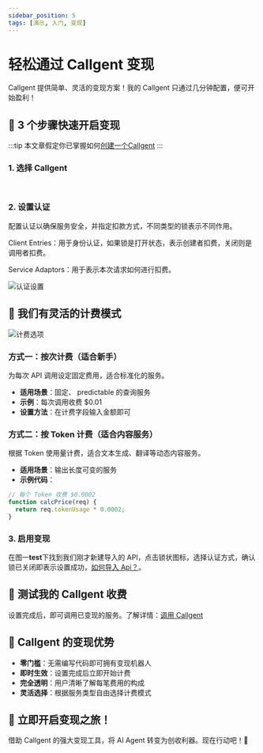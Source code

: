 ```yaml
---
sidebar_position: 5
tags: [演示, 入门, 变现]
---
```


# 轻松通过 Callgent 变现

Callgent 提供简单、灵活的变现方案！我的 Callgent 只通过几分钟配置，便可开始盈利！

## 🚀 3 个步骤快速开启变现

:::tip
本文章假定你已掌握如何[创建一个Callgent](/docs/quick-start/create-a-new-callgent)
:::


### 1. 选择 Callgent

<pre>
<SelectCallgent />
</pre>

### 2. 设置认证
配置认证以确保服务安全，并指定扣款方式，不同类型的锁表示不同作用。

Client Entries：用于身份认证，如果锁是打开状态，表示创建者扣费，关闭则是调用者扣费。

Service Adaptors：用于表示本次请求如何进行扣费。

![认证设置](/img/tutorials/auth.jpg)

## 💸 我们有灵活的计费模式

![计费选项](/img/tutorials/pricing.jpg)

### 方式一：按次计费（适合新手）
为每次 API 调用设定固定费用，适合标准化的服务。

- **适用场景**：固定、 predictable 的查询服务
- **示例**：每次调用收费 $0.01
- **设置方法**：在计费字段输入金额即可

### 方式二：按 Token 计费（适合内容服务）
根据 Token 使用量计费，适合文本生成、翻译等动态内容服务。

- **适用场景**：输出长度可变的服务
- **示例代码**：
```javascript
// 每个 Token 收费 $0.0002
function calcPrice(req) {
  return req.tokenUsage * 0.0002;
}
```

### 3. 启用变现
在图一**test**下找到我们刚才新建导入的 API，点击锁状图标，选择认证方式，确认锁已关闭即表示设置成功，<a href="/solutions/showcase/user-as-a-service/service-design" target="_blank">如何导入 Api？</a>。


## 🔗 测试我的 Callgent 收费
设置完成后，即可调用已变现的服务。了解详情：[调用 Callgent](/docs/quick-start/call-the-callgent)

## 🌟 Callgent 的变现优势
- **零门槛**：无需编写代码即可拥有变现机器人
- **即时生效**：设置完成后立即开始计费
- **完全透明**：用户清晰了解每笔费用的构成
- **灵活选择**：根据服务类型自由选择计费模式

## 🎉 立即开启变现之旅！
借助 Callgent 的强大变现工具，将 AI Agent 转变为创收利器。现在行动吧！🚀